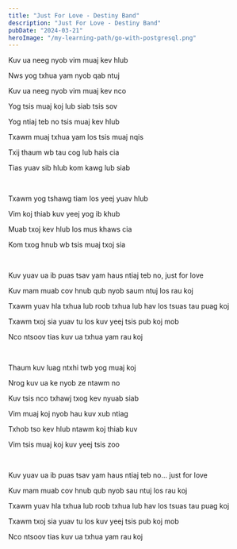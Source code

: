 ```yaml
---
title: "Just For Love - Destiny Band"
description: "Just For Love - Destiny Band"
pubDate: "2024-03-21"
heroImage: "/my-learning-path/go-with-postgresql.png"
---
```


Kuv ua neeg nyob vim muaj kev hlub

Nws yog txhua yam nyob qab ntuj

Kuv ua neeg nyob vim muaj kev nco

Yog tsis muaj koj lub siab tsis sov

Yog ntiaj teb no tsis muaj kev hlub

Txawm muaj txhua yam los tsis muaj nqis

Txij thaum wb tau cog lub hais cia

Tias yuav sib hlub kom kawg lub siab

<br />

Txawm yog tshawg tiam los yeej yuav hlub

Vim koj thiab kuv yeej yog ib khub

Muab txoj kev hlub los mus khaws cia

Kom txog hnub wb tsis muaj txoj sia

<br />

Kuv yuav ua ib puas tsav yam haus ntiaj teb no, just for love

Kuv mam muab cov hnub qub nyob saum ntuj los rau koj

Txawm yuav hla txhua lub roob txhua lub hav los tsuas tau puag koj

Txawm txoj sia yuav tu los kuv yeej tsis pub koj mob

Nco ntsoov tias kuv ua txhua yam rau koj

<br />

Thaum kuv luag ntxhi twb yog muaj koj

Nrog kuv ua ke nyob ze ntawm no

Kuv tsis nco txhawj txog kev nyuab siab

Vim muaj koj nyob hau kuv xub ntiag

Txhob tso kev hlub ntawm koj thiab kuv

Vim tsis muaj koj kuv yeej tsis zoo

<br />

Kuv yuav ua ib puas tsav yam haus ntiaj teb no... just for love

Kuv mam muab cov hnub qub nyob sau ntuj los rau koj

Txawm yuav hla txhua lub roob txhua lub hav los tsuas tau puag koj

Txawm txoj sia yuav tu los kuv yeej tsis pub koj mob

Nco ntsoov tias kuv ua txhua yam rau koj
